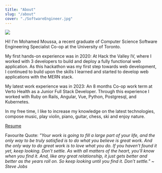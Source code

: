 ```yaml
---
title: "About"
slug: "/about"
cover: "./SoftwareEngineer.jpg"
---
```


![](./AtMontrealBiosphere.jpg)

Hi! I'm Mohamed Moussa, a recent graduate of Computer Science Software Engineering Specialist Co-op at the University of Toronto.

My first hands-on experience was in 2020: At Hack the Valley IV, where I worked with 3 developers to build and deploy a fully functional web application.
As this hackathon was my first step towards web development,
I continued to build upon the skills I learned and started to develop web applications with the MERN stack.

My latest work experience was in 2023: An 8 months Co-op work term at Verto Health as a Junior Full Stack Developer.
Through this experience I worked with Ruby on Rails, Angular, Vue, Python, Postgresql, and Kubernetes.

In my free time, I like to increase my knowledge on the latest technologies, compose music, play violin, piano, guitar, chess, ski and enjoy nature.

[Resume](https://drive.google.com/file/d/1gBQY2MkYgSlCBmFYBClA2zcEqJO_Y7bB/view?usp=sharing)

Favourite Quote:
_"Your work is going to fill a large part of your life,
and the only way to be truly satisfied is to do what you believe is great work.
And the only way to do great work is to love what you do. If you haven’t found it yet, keep looking.
Don’t settle. As with all matters of the heart, you’ll know when you find it.
And, like any great relationship, it just gets better and better as the years roll on.
So keep looking until you find it. Don’t settle." ~ Steve Jobs_
